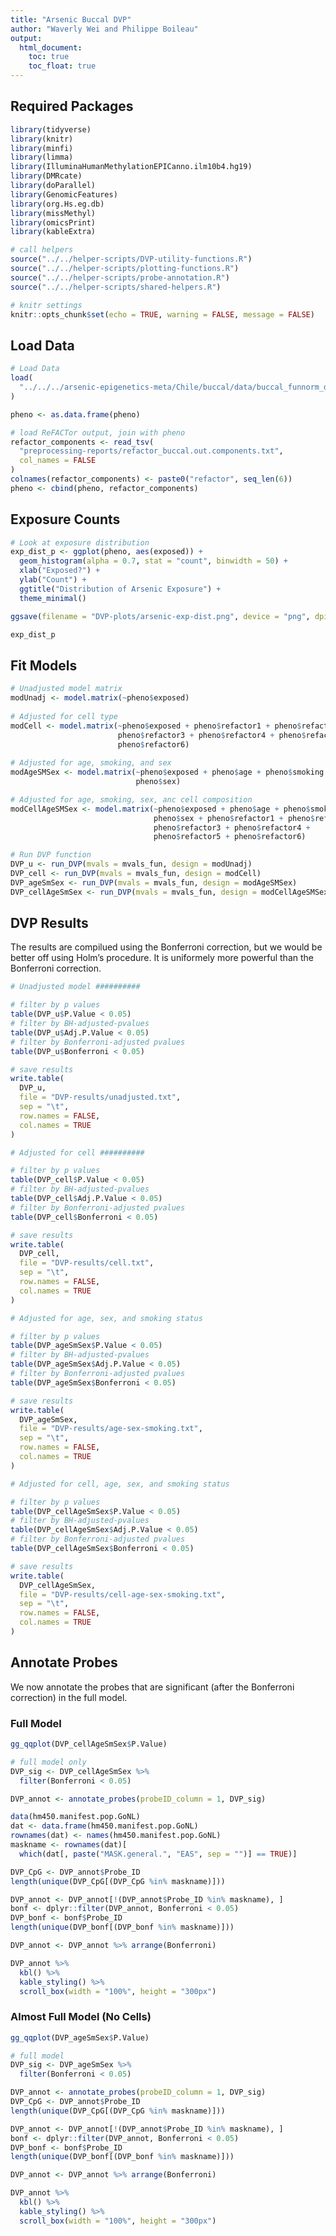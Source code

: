```yaml
---
title: "Arsenic Buccal DVP"
author: "Waverly Wei and Philippe Boileau"
output:
  html_document:
    toc: true
    toc_float: true
---
```


## Required Packages

```r
library(tidyverse)
library(knitr)
library(minfi)
library(limma)
library(IlluminaHumanMethylationEPICanno.ilm10b4.hg19)
library(DMRcate)
library(doParallel)
library(GenomicFeatures)
library(org.Hs.eg.db)
library(missMethyl)
library(omicsPrint)
library(kableExtra)

# call helpers
source("../../helper-scripts/DVP-utility-functions.R")
source("../../helper-scripts/plotting-functions.R")
source("../../helper-scripts/probe-annotation.R")
source("../../helper-scripts/shared-helpers.R")

# knitr settings
knitr::opts_chunk$set(echo = TRUE, warning = FALSE, message = FALSE)
```

## Load Data

```r
# Load Data
load(
  "../../../arsenic-epigenetics-meta/Chile/buccal/data/buccal_funnorm_data.RData"
)

pheno <- as.data.frame(pheno)

# load ReFACTor output, join with pheno
refactor_components <- read_tsv(
  "preprocessing-reports/refactor_buccal.out.components.txt",
  col_names = FALSE
)
colnames(refactor_components) <- paste0("refactor", seq_len(6))
pheno <- cbind(pheno, refactor_components)
```

## Exposure Counts

```r
# Look at exposure distribution
exp_dist_p <- ggplot(pheno, aes(exposed)) +
  geom_histogram(alpha = 0.7, stat = "count", binwidth = 50) +
  xlab("Exposed?") +
  ylab("Count") +
  ggtitle("Distribution of Arsenic Exposure") +
  theme_minimal()

ggsave(filename = "DVP-plots/arsenic-exp-dist.png", device = "png", dpi = 300)
```
```r
exp_dist_p
```

## Fit Models

```r
# Unadjusted model matrix
modUnadj <- model.matrix(~pheno$exposed)
                 
# Adjusted for cell type
modCell <- model.matrix(~pheno$exposed + pheno$refactor1 + pheno$refactor2 +
                        pheno$refactor3 + pheno$refactor4 + pheno$refactor5 +
                        pheno$refactor6)
                   
# Adjusted for age, smoking, and sex
modAgeSMSex <- model.matrix(~pheno$exposed + pheno$age + pheno$smoking +
                            pheno$sex)

# Adjusted for age, smoking, sex, anc cell composition
modCellAgeSMSex <- model.matrix(~pheno$exposed + pheno$age + pheno$smoking +
                                pheno$sex + pheno$refactor1 + pheno$refactor2 +
                                pheno$refactor3 + pheno$refactor4 +
                                pheno$refactor5 + pheno$refactor6)

# Run DVP function
DVP_u <- run_DVP(mvals = mvals_fun, design = modUnadj)
DVP_cell <- run_DVP(mvals = mvals_fun, design = modCell)
DVP_ageSmSex <- run_DVP(mvals = mvals_fun, design = modAgeSMSex)
DVP_cellAgeSmSex <- run_DVP(mvals = mvals_fun, design = modCellAgeSMSex)
```

## DVP Results 

The results are compilued using the Bonferroni correction, but we would be
better off using Holm's procedure. It is uniformely more powerful than the
Bonferroni correction.

```r
# Unadjusted model ##########

# filter by p values
table(DVP_u$P.Value < 0.05)
# filter by BH-adjusted-pvalues
table(DVP_u$Adj.P.Value < 0.05)
# filter by Bonferroni-adjusted pvalues
table(DVP_u$Bonferroni < 0.05)

# save results
write.table(
  DVP_u,
  file = "DVP-results/unadjusted.txt",
  sep = "\t",
  row.names = FALSE,
  col.names = TRUE
)

# Adjusted for cell ##########

# filter by p values
table(DVP_cell$P.Value < 0.05)
# filter by BH-adjusted-pvalues
table(DVP_cell$Adj.P.Value < 0.05)
# filter by Bonferroni-adjusted pvalues
table(DVP_cell$Bonferroni < 0.05)

# save results
write.table(
  DVP_cell,
  file = "DVP-results/cell.txt",
  sep = "\t",
  row.names = FALSE,
  col.names = TRUE
)

# Adjusted for age, sex, and smoking status

# filter by p values
table(DVP_ageSmSex$P.Value < 0.05)
# filter by BH-adjusted-pvalues
table(DVP_ageSmSex$Adj.P.Value < 0.05)
# filter by Bonferroni-adjusted pvalues
table(DVP_ageSmSex$Bonferroni < 0.05)

# save results
write.table(
  DVP_ageSmSex,
  file = "DVP-results/age-sex-smoking.txt",
  sep = "\t",
  row.names = FALSE,
  col.names = TRUE
)

# Adjusted for cell, age, sex, and smoking status

# filter by p values
table(DVP_cellAgeSmSex$P.Value < 0.05)
# filter by BH-adjusted-pvalues
table(DVP_cellAgeSmSex$Adj.P.Value < 0.05)
# filter by Bonferroni-adjusted pvalues
table(DVP_cellAgeSmSex$Bonferroni < 0.05)

# save results
write.table(
  DVP_cellAgeSmSex,
  file = "DVP-results/cell-age-sex-smoking.txt",
  sep = "\t",
  row.names = FALSE,
  col.names = TRUE
)
```


## Annotate Probes

We now annotate the probes that are significant (after the Bonferroni
correction) in the full model.

### Full Model

```r
gg_qqplot(DVP_cellAgeSmSex$P.Value)
```

```r
# full model only
DVP_sig <- DVP_cellAgeSmSex %>%
  filter(Bonferroni < 0.05)

DVP_annot <- annotate_probes(probeID_column = 1, DVP_sig)

data(hm450.manifest.pop.GoNL)
dat <- data.frame(hm450.manifest.pop.GoNL)
rownames(dat) <- names(hm450.manifest.pop.GoNL)
maskname <- rownames(dat)[
  which(dat[, paste("MASK.general.", "EAS", sep = "")] == TRUE)]

DVP_CpG <- DVP_annot$Probe_ID
length(unique(DVP_CpG[(DVP_CpG %in% maskname)]))

DVP_annot <- DVP_annot[!(DVP_annot$Probe_ID %in% maskname), ]
bonf <- dplyr::filter(DVP_annot, Bonferroni < 0.05)
DVP_bonf <- bonf$Probe_ID
length(unique(DVP_bonf[(DVP_bonf %in% maskname)]))

DVP_annot <- DVP_annot %>% arrange(Bonferroni)
```

```r
DVP_annot %>%
  kbl() %>%
  kable_styling() %>%
  scroll_box(width = "100%", height = "300px")
```

### Almost Full Model (No Cells)

```r
gg_qqplot(DVP_ageSmSex$P.Value)
```


```r
# full model
DVP_sig <- DVP_ageSmSex %>%
  filter(Bonferroni < 0.05)

DVP_annot <- annotate_probes(probeID_column = 1, DVP_sig)
DVP_CpG <- DVP_annot$Probe_ID
length(unique(DVP_CpG[(DVP_CpG %in% maskname)]))

DVP_annot <- DVP_annot[!(DVP_annot$Probe_ID %in% maskname), ]
bonf <- dplyr::filter(DVP_annot, Bonferroni < 0.05)
DVP_bonf <- bonf$Probe_ID
length(unique(DVP_bonf[(DVP_bonf %in% maskname)]))

DVP_annot <- DVP_annot %>% arrange(Bonferroni)
```

```r
DVP_annot %>%
  kbl() %>%
  kable_styling() %>%
  scroll_box(width = "100%", height = "300px")
```
